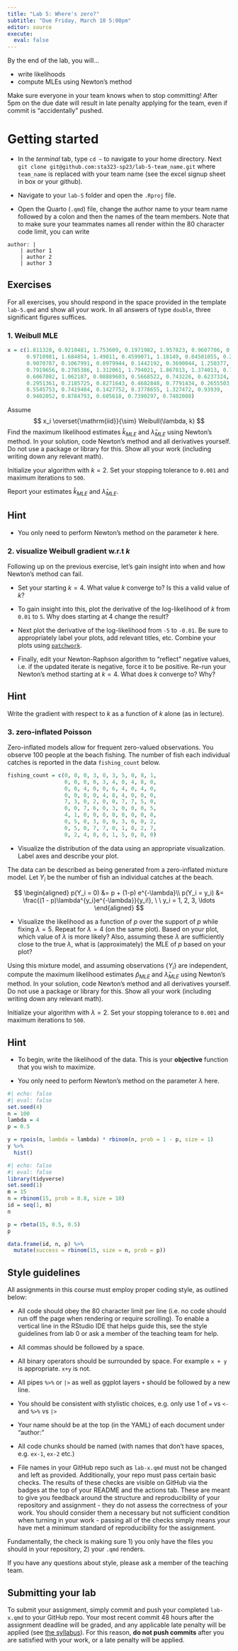```yaml
---
title: "Lab 5: Where's zero?"
subtitle: "Due Friday, March 10 5:00pm"  
editor: source
execute:
  eval: false
---
```



By the end of the lab, you will...

- write likelihoods
- compute MLEs using Newton's method

::: callout-warning
Make sure everyone in your team knows when to stop committing! After 5pm on the due date will result in late penalty applying for the team, even if commit is "accidentally" pushed.
:::

# Getting started

-   In the *terminal* tab, type `cd ~` to navigate to your home directory. Next `git clone git@github.com:sta323-sp23/lab-5-team_name.git` where `team_name` is replaced with your team name (see the excel signup sheet in box or your github).

-   Navigate to your `lab-5` folder and open the `.Rproj` file.

-   Open the Quarto (`.qmd`) file, change the author name to your team name followed by a colon and then the names of the team members. Note that to make sure your teammates names all render within the 80 character code limit, you can write

```
author: |
    | author 1 
    | author 2
    | author 3
```

## Exercises

For all exercises, you should respond in the space provided in the template `lab-5.qmd` and show all your work. In all answers of type `double`, three significant figures suffices.

### 1. Weibull MLE

```r
x = c(1.811328, 0.9210481, 1.753609, 0.1971982, 1.957823, 0.9607706, 0.3611815,
      0.9710981, 1.684854, 1.49811, 0.4599071, 1.18149, 0.04501055, 0.2688005,
      0.9070787, 0.1067991, 0.8979944, 0.1442192, 0.3690044, 1.250377,
      0.7919656, 0.2785386, 1.312061, 1.794021, 1.867813, 1.374013, 0.7282234,
      0.6067082, 1.062187, 0.08889603, 0.5668522, 0.743226, 0.6237324,
      0.2951361, 0.2185725, 0.8271643, 0.4682848, 0.7791434, 0.2655503,
      0.5545753, 0.7419484, 0.1427752, 0.3778655, 1.327472, 0.93939,
      0.9402052, 0.8784793, 0.605618, 0.7390297, 0.7402008)
```

Assume 
$$
x_i
\overset{\mathrm{iid}}{\sim}
Weibull(\lambda, k) 
$$
Find the maximum likelihood estimates $\hat{k}_{MLE}$ and $\hat{\lambda}_{MLE}$ using Newton's method. In your solution, code Newton's method and all derivatives yourself. Do not use a package or library for this. Show all your work (including writing down any relevant math).

Initialize your algorithm with $k = 2$. Set your stopping tolerance to `0.001` and maximum iterations to `500`. 

Report your estimates $\hat{k}_{MLE}$ and $\hat{\lambda}_{MLE}$.

::: callout-tip
## Hint
- You only need to perform Newton's method on the parameter $k$ here.
:::


### 2. visualize Weibull gradient w.r.t $k$

Following up on the previous exercise, let's gain insight into when and how Newton's method can fail.

- Set your starting $k = 4$. What value $k$ converge to? Is this a valid value of $k$?

- To gain insight into this, plot the derivative of the log-likelihood of $k$ from `0.01` to `5`. Why does starting at 4 change the result? 

- Next plot the derivative of the log-likelihood from `-5` to `-0.01`. Be sure to appropriately label your plots, add relevant titles, etc. Combine your plots using [`patchwork`](https://sta323-sp23.github.io/slides/lec07.html#/patchwork). 

- Finally, edit your Newton-Raphson algorithm to "reflect" negative values, i.e. if the updated iterate is negative, force it to be positive. Re-run your Newton's method starting at $k=4$. What does $k$ converge to? Why?

::: callout-tip 
## Hint

Write the gradient with respect to $k$ as a function of $k$ alone (as in lecture).
:::

### 3. zero-inflated Poisson

Zero-inflated models allow for frequent zero-valued observations. You observe 100 people at the beach fishing. The number of fish each individual catches is reported in the data `fishing_count` below.

```r
fishing_count = c(0, 0, 0, 3, 0, 3, 5, 0, 8, 1,
                  0, 0, 0, 0, 3, 4, 0, 4, 8, 0,
                  0, 0, 4, 0, 0, 6, 4, 0, 4, 0,
                  0, 0, 0, 0, 4, 8, 4, 0, 0, 0,
                  7, 3, 0, 2, 0, 0, 7, 7, 5, 0,
                  0, 0, 7, 6, 0, 3, 0, 0, 0, 5,
                  4, 1, 0, 0, 0, 0, 0, 0, 0, 8,
                  0, 5, 0, 3, 0, 0, 3, 0, 0, 2,
                  0, 5, 0, 7, 7, 0, 1, 0, 2, 7,
                  0, 2, 4, 0, 0, 1, 5, 0, 0, 0)
```

- Visualize the distribution of the data using an appropriate visualization. Label axes and describe your plot.

The data can be described as being generated from a zero-inflated mixture model. Let $Y_i$ be the number of fish an individual catches at the beach.

$$
\begin{aligned}
p(Y_i = 0) &= p + (1-p) e^{-\lambda}\\
p(Y_i = y_i) &= \frac{(1 - p)\lambda^{y_i}e^{-\lambda}}{y_i!}, \ \ y_i = 1, 2, 3, \ldots
\end{aligned}
$$

- Visualize the likelihood as a function of $p$ over the support of $p$ while fixing $\lambda = 5$. Repeat for $\lambda = 4$ (on the same plot). Based on your plot, which value of $\lambda$ is more likely? Also, assuming these $\lambda$ are sufficiently close to the true $\lambda$, what is (approximately) the MLE of $p$ based on your plot? 

Using this mixture model, and assuming observations $\{Y_i\}$ are independent, compute the maximum likelihood estimates $\hat{p}_{MLE}$ and $\hat{\lambda}_{MLE}$ using Newton's method. In your solution, code Newton's method and all derivatives yourself. Do not use a package or library for this. Show all your work (including writing down any relevant math).

Initialize your algorithm with $\lambda = 2$. Set your stopping tolerance to `0.001` and maximum iterations to `500`.

::: callout-tip
## Hint
- To begin, write the likelihood of the data. This is your **objective** function that you wish to maximize.

- You only need to perform Newton's method on the parameter $\lambda$ here.
:::

```r
#| echo: false
#| eval: false
set.seed(4)
n = 100
lambda = 4
p = 0.5

y = rpois(n, lambda = lambda) * rbinom(n, prob = 1 - p, size = 1)
y %>%
  hist()
```


```r
#| echo: false
#| eval: false
library(tidyverse)
set.seed(1)
m = 15
n = rbinom(15, prob = 0.8, size = 10)
id = seq(1, m)
n

p = rbeta(15, 0.5, 0.5)
p

data.frame(id, n, p) %>%
  mutate(success = rbinom(15, size = n, prob = p))
```



## Style guidelines

All assignments in this course must employ proper coding style, as outlined below:

-   All code should obey the 80 character limit per line (i.e. no code should run off the page when rendering or require scrolling). To enable a vertical line in the RStudio IDE that helps guide this, see the style guidelines from lab 0 or ask a member of the teaching team for help.

-   All commas should be followed by a space.

-   All binary operators should be surrounded by space. For example `x + y` is appropriate. `x+y` is not.

-   All pipes `%>%` or `|>` as well as ggplot layers `+` should be followed by a new line.

-   You should be consistent with stylistic choices, e.g. only use 1 of `=` vs `<-` and `%>%` vs `|>`

-   Your name should be at the top (in the YAML) of each document under "author:"

-   All code chunks should be named (with names that don't have spaces, e.g. `ex-1`, `ex-2` etc.)

-   File names in your GitHub repo such as `lab-x.qmd` must not be changed and left as provided. Additionally, your repo must pass certain basic checks. The results of these checks are visible on GitHub via the badges at the top of your README and the actions tab. These are meant to give you feedback around the structure and reproducibility of your repository and assignment - they do not assess the correctness of your work. You should consider them a necessary but not sufficient condition when turning in your work - passing all of the checks simply means your have met a minimum standard of reproducibility for the assignment.

Fundamentally, the check is making sure 1) you only have the files you should in your repository, 2) your `.qmd` renders.

If you have any questions about style, please ask a member of the teaching team.

## Submitting your lab

To submit your assignment, simply commit and push your completed `lab-x.qmd` to your GitHub repo. Your most recent commit 48 hours after the assignment deadline will be graded, and any applicable late penalty will be applied (see [the syllabus](/syllabus.html)). For this reason, **do not push commits** after you are satisfied with your work, or a late penalty will be applied.
